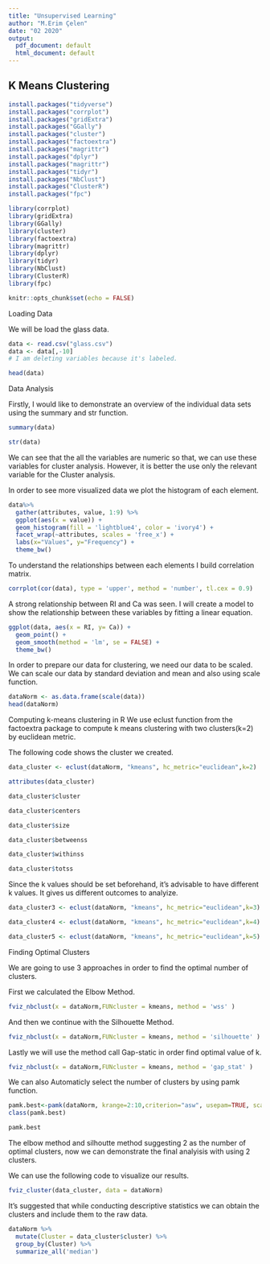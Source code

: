 ```yaml
---
title: "Unsupervised Learning"
author: "M.Erim Çelen"
date: "02 2020"
output:
  pdf_document: default
  html_document: default
---
```

## K Means Clustering 

```r
install.packages("tidyverse") 
install.packages("corrplot")
install.packages("gridExtra")
install.packages("GGally")
install.packages("cluster")  
install.packages("factoextra")
install.packages("magrittr")
install.packages("dplyr")
install.packages("magrittr")
install.packages("tidyr")
install.packages("NbClust")
install.packages("ClusterR")
install.packages("fpc")
```

```r
library(corrplot)
library(gridExtra)
library(GGally)
library(cluster)  
library(factoextra)
library(magrittr)
library(dplyr)
library(tidyr)
library(NbClust)
library(ClusterR)
library(fpc)
```


```r
knitr::opts_chunk$set(echo = FALSE)
```

Loading Data

We will be load the glass data.
```r
data <- read.csv("glass.csv")
data <- data[,-10] 
# I am deleting variables because it's labeled.
```

```r
head(data)
```
Data Analysis

Firstly, I would like to demonstrate an overview of the individual data sets using the summary and str function.

```r
summary(data)
```


```r
str(data)
```

We can see that the all the variables are  numeric so that, we can use these variables for cluster analysis. However, it is better the use only the relevant variable for the Cluster analysis.

In order to see more visualized data we plot the histogram of each element.

```r
data%>%
  gather(attributes, value, 1:9) %>%
  ggplot(aes(x = value)) +
  geom_histogram(fill = 'lightblue4', color = 'ivory4') +
  facet_wrap(~attributes, scales = 'free_x') +
  labs(x="Values", y="Frequency") +
  theme_bw()
```

To understand the relationships between each elements I build correlation matrix.
```r
corrplot(cor(data), type = 'upper', method = 'number', tl.cex = 0.9)
```

A strong relationship between RI and Ca was seen. I will create a model to show the relationship between these variables by fitting a linear equation.

```r
ggplot(data, aes(x = RI, y= Ca)) +
  geom_point() +
  geom_smooth(method = 'lm', se = FALSE) +
  theme_bw()
```

In order to prepare our data for clustering, we need our data to be scaled. We can scale our data by standard deviation and mean and also using scale function.
```r
dataNorm <- as.data.frame(scale(data))
head(dataNorm)
```

Computing k-means clustering in R 
We use eclust function from the factoextra package to compute k means clustering with two clusters(k=2) by euclidean metric.

The following code shows the cluster we created.

```r
data_cluster <- eclust(dataNorm, "kmeans", hc_metric="euclidean",k=2)
```


```r
attributes(data_cluster)
```

```r
data_cluster$cluster
```

```r
data_cluster$centers
```

```r
data_cluster$size
```

```r
data_cluster$betweenss
```

```r
data_cluster$withinss
```

```r
data_cluster$totss
```

Since the k values should be set beforehand, it's advisable to have different k values. It gives us different outcomes to analyize.
```r
data_cluster3 <- eclust(dataNorm, "kmeans", hc_metric="euclidean",k=3)

data_cluster4 <- eclust(dataNorm, "kmeans", hc_metric="euclidean",k=4)

data_cluster5 <- eclust(dataNorm, "kmeans", hc_metric="euclidean",k=5)

```


Finding Optimal Clusters

We are going to use 3 approaches in order to find the optimal number of clusters.

First we calculated the Elbow Method.
```r
fviz_nbclust(x = dataNorm,FUNcluster = kmeans, method = 'wss' )
```

And then we continue with the Silhouette Method.
```r
fviz_nbclust(x = dataNorm,FUNcluster = kmeans, method = 'silhouette' )
```

Lastly we will use the method call Gap-static in order find optimal value of k.

```r
fviz_nbclust(x = dataNorm,FUNcluster = kmeans, method = 'gap_stat' )
```


We can also Automaticly select the number of clusters by using pamk function.

```r
pamk.best<-pamk(dataNorm, krange=2:10,criterion="asw", usepam=TRUE, scaling=FALSE, alpha=0.001, diss=inherits(dataNorm, "dist"), critout=FALSE)
class(pamk.best)

pamk.best
```

The elbow method and silhoutte method suggesting 2 as the number of optimal clusters, now we can demonstrate the final analyisis with using 2 clusters.


We can use the following code to visualize our results.
```r
fviz_cluster(data_cluster, data = dataNorm)
```

It's suggested that while conducting descriptive statistics we can obtain the clusters and include them to the raw data.
```r
dataNorm %>% 
  mutate(Cluster = data_cluster$cluster) %>%
  group_by(Cluster) %>%
  summarize_all('median')
```




